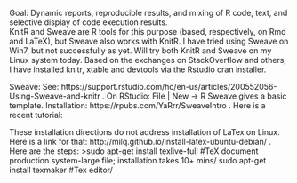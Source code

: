 Goal: Dynamic reports, reproducible results, and mixing of R code, text, and selective display of code execution results.\
KnitR and Sweave are R tools for this purpose (based, respectively, on Rmd and LaTeX), but Sweave also works with KnitR. I have tried using Sweave on Win7, but not successfully as yet. Will try both KnitR and Sweave on my Linux system today. Based on the exchanges on StackOverflow and others, I have installed knitr, xtable and devtools via the Rstudio cran installer. 

Sweave: See: https://support.rstudio.com/hc/en-us/articles/200552056-Using-Sweave-and-knitr . On RStudio: File | New -> R Sweave gives a basic template. Installation: https://rpubs.com/YaRrr/SweaveIntro . Here is a recent tutorial: 


These installation directions do not address installation of LaTex on Linux. Here is a link for that: http://milq.github.io/install-latex-ubuntu-debian/ .  Here are the steps:
>sudo apt-get install texlive-full #TeX document production system-large file; installation takes 10+ mins/
sudo apt-get install texmaker #Tex editor/


